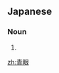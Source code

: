 ==Japanese==
{{ja-kanjitab|あお|め|yomi=k}}

===Noun===
{{ja-noun|あおめ|hhira=あをめ}}

# {{alternative spelling of|lang=ja|青目}}

[[zh:青眼]]